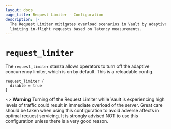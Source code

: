 ```yaml
---
layout: docs
page_title: Request Limiter - Configuration
description: |-
  The Request Limiter mitigates overload scenarios in Vault by adaptively
  limiting in-flight requests based on latency measurements.
---
```


# `request_limiter`

The `request_limiter` stanza allows operators to turn off the adaptive
concurrency limiter, which is on by default. This is a reloadable config.

```hcl
request_limiter {
  disable = true
}
```

~> **Warning** Turning off the Request Limiter while Vault is experiencing high
levels of traffic could result in immediate overload of the server. Great care
should be taken when using this configuration to avoid adverse affects in
optimal request servicing. It is strongly advised NOT to use this configuration
unless there is a very good reason.